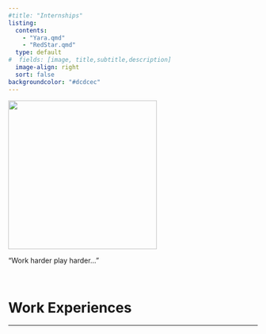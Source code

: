 ```yaml
---
#title: "Internships"
listing: 
  contents: 
    - "Yara.qmd"
    - "RedStar.qmd"
  type: default
#  fields: [image, title,subtitle,description]
  image-align: right
  sort: false
backgroundcolor: "#dcdcec"
---
```


![](Robin%20Davey.gif){fig-align="center" width="300"}

"Work harder play harder..."

&nbsp; &nbsp;

# Work Experiences

------------------------------------------------------------------------

&nbsp;
